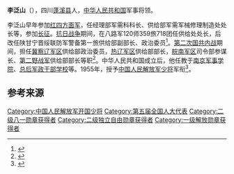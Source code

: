 '''李泛山'''（{{bd|1910年||1992年|catIdx=}}），四川[[蓬溪县|蓬溪县]]人，[[中华人民共和国|中华人民共和国]]军事将领。

李泛山早年参加[[红四方面军|红四方面军]]，任经理部军需科科长、供给部军需军械修理制造处处长等，参加[[长征|长征]]。[[抗日战争|抗日战争]]期间，在八路军120师359旅718团任供给处处长，后改任陕甘宁晋绥联防军警备第一旅供给部副部长、政治委员<ref>{{cite web|author=蓬溪县文井镇人民政府|title=文井名人介绍——李泛山|url=http://gk.pengxi.gov.cn/u/wjz/news/04001-01-1277987448531|publisher=蓬溪县文井镇人民政府|accessdate=2011-10-29}}{{dead link|date=2018年3月 |bot=InternetArchiveBot |fix-attempted=yes }}</ref>。[[第二次国共内战|第二次国共内战]]期间，担任[[冀察辽军区|冀察辽军区]]供给部政治委员，[[热辽军区|热辽军区]]供给部部长，[[皖南军区|皖南军区]]司令部参谋长、[[第二野战军|第二野战军]]供给部部长等职<ref>{{cite book|author=何光表 魏繼紅|title=《川陝蘇區人物志 第一集》|year=1992年7月|publisher=中國社會出版社|isbn=7-80088-327-2}}</ref>。中华人民共和国成立后，他任教于[[南京军事学院|南京军事学院]]、[[总后军政干部学校|总后军政干部学校]]等。1955年，授予[[中国人民解放军少将|中国人民解放军少将]]军衔<ref>{{cite news|title=李泛山|url=http://dangshi.people.com.cn/GB/165617/165618/166491/167909/12091145.html|accessdate=2011-10-29|newspaper=人民网|archive-date=2016-03-04|archive-url=https://web.archive.org/web/20160304084223/http://dangshi.people.com.cn/GB/165617/165618/166491/167909/12091145.html|dead-url=no}}</ref>。

==参考来源==
{{reflist}}
{{中国军事人物小作品}}
[[Category:中国人民解放军开国少将|Category:中国人民解放军开国少将]]
[[Category:第五届全国人大代表|Category:第五届全国人大代表]]
[[Category:二级八一勋章获得者|Category:二级八一勋章获得者]]
[[Category:二级独立自由勋章获得者|Category:二级独立自由勋章获得者]]
[[Category:一级解放勋章获得者|Category:一级解放勋章获得者]]